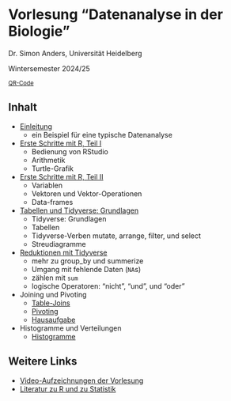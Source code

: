 # Vorlesung "Datenanalyse in der Biologie"

Dr. Simon Anders, Universität Heidelberg

Wintersemester 2024/25

<small>[QR-Code](qr_url.html)</small>

## Inhalt

- [Einleitung](einleitung.html)
  - ein Beispiel für eine typische Datenanalyse
- [Erste Schritte mit R, Teil I](erste_schritte.html)
  - Bedienung von RStudio
  - Arithmetik
  - Turtle-Grafik
- [Erste Schritte mit R, Teil II](erste_schritte_2.html)
  - Variablen
  - Vektoren und Vektor-Operationen
  - Data-frames
- [Tabellen und Tidyverse: Grundlagen](tidyverse_intro.html)
  - Tidyverse: Grundlagen
  - Tabellen
  - Tidyverse-Verben mutate, arrange, filter, und select
  - Streudiagramme
- [Reduktionen mit Tidyverse](group_by.html)
  - mehr zu group_by und summerize
  - Umgang mit fehlende Daten (`NA`s)
  - zählen mit `sum`
  - logische Operatoren: "nicht", "und", und "oder"
- Joining und Pivoting
  - [Table-Joins](left_join.html)  
  - [Pivoting](pivoting.html)
  - [Hausaufgabe](hausaufgabe_join_pivot.html)
- Histogramme und Verteilungen
  - [Histogramme](histograms.html)

## Weitere Links

- [Video-Aufzeichnungen der Vorlesung](https://www.youtube.com/playlist?list=PL3RVGH-VQHwIF56KXWWgCsRLHgcxNVsrE)
- [Literatur zu R und zu Statistik](literature.html)
